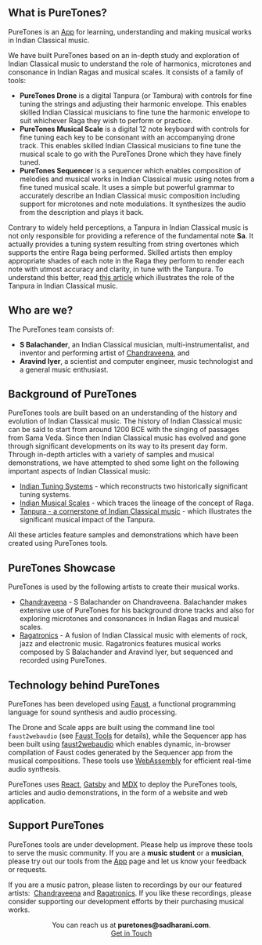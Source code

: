
## What is PureTones?

PureTones is an [App](/app/) for learning, understanding and making musical works in Indian Classical music.

We have built PureTones based on an in-depth study and exploration of Indian Classical music to understand the role of harmonics, microtones and consonance in Indian Ragas and musical scales. It consists of a family of tools:

-   **PureTones Drone** is a digital Tanpura (or Tambura) with controls for fine tuning the strings and adjusting their harmonic envelope. This enables skilled Indian Classical musicians to fine tune the harmonic envelope to suit whichever Raga they wish to perform or practice.
-   **PureTones Musical Scale** is a digital 12 note keyboard with controls for fine tuning each key to be consonant with an accompanying drone track. This enables skilled Indian Classical musicians to fine tune the musical scale to go with the PureTones Drone which they have finely tuned.
-   **PureTones Sequencer** is a sequencer which enables composition of melodies and musical works in Indian Classical music using notes from a fine tuned musical scale. It uses a simple but powerful grammar to accurately describe an Indian Classical music composition including support for microtones and note modulations. It synthesizes the audio from the description and plays it back.

Contrary to widely held perceptions, a Tanpura in Indian Classical music is not only responsible for providing a reference of the fundamental note **Sa**. It actually provides a tuning system resulting from string overtones which supports the entire Raga being performed. Skilled artists then employ appropriate shades of each note in the Raga they perform to render each note with utmost accuracy and clarity, in tune with the Tanpura. To understand this better, read [this article](/tanpuraworking/) which illustrates the role of the Tanpura in Indian Classical music.

## Who are we?

The PureTones team consists of:

-   **S Balachander**, an Indian Classical musician, multi-instrumentalist, and inventor and performing artist of [Chandraveena](https://www.chandraveena.com/), and
-   **Aravind Iyer**, a scientist and computer engineer, music technologist and a general music enthusiast.

## Background of PureTones

PureTones tools are built based on an understanding of the history and evolution of Indian Classical music. The history of Indian Classical music can be said to start from around 1200 BCE with the singing of passages from Sama Veda. Since then Indian Classical music has evolved and gone through significant developments on its way to its present day form. Through in-depth articles with a variety of samples and musical demonstrations, we have attempted to shed some light on the following important aspects of Indian Classical music:

-   [Indian Tuning Systems](/tuningsystems/) - which reconstructs two historically significant tuning systems.
-   [Indian Musical Scales](/musicalscales/) - which traces the lineage of the concept of Raga.
-   [Tanpura - a cornerstone of Indian Classical music](/tanpuraworking/) - which illustrates the significant musical impact of the Tanpura.

All these articles feature samples and demonstrations which have been created using PureTones tools.

## PureTones Showcase

PureTones is used by the following artists to create their musical works.

- [Chandraveena](https://www.chandraveena.com) - S Balachander on Chandraveena. Balachander makes extensive use of PureTones for his background drone tracks and also for exploring microtones and consonances in Indian Ragas and musical scales.
- [Ragatronics](https://ragatronics.sadharani.com) - A fusion of Indian Classical music with elements of rock, jazz and electronic music. Ragatronics features musical works composed by S Balachander and Aravind Iyer, but sequenced and recorded using PureTones.

## Technology behind PureTones

PureTones has been developed using [Faust](https://faust.grame.fr/), a functional programming language for sound synthesis and audio processing.

The Drone and Scale apps are built using the command line tool `faust2webaudio` (see [Faust Tools](https://faustdoc.grame.fr/manual/tools/) for details), while the Sequencer app has been built using [faust2webaudio](https://github.com/grame-cncm/faust2webaudio) which enables dynamic, in-browser compilation of Faust codes generated by the Sequencer app from the musical compositions. These tools use [WebAssembly](https://webassembly.org/) for efficient real-time audio synthesis.

PureTones uses [React](https://reactjs.org), [Gatsby](https://www.gatsbyjs.com) and [MDX](https://mdxjs.com) to deploy the PureTones tools, articles and audio demonstrations, in the form of a website and web application.

## Support PureTones

PureTones tools are under development. Please help us improve these tools to serve the music community. If you are a **music student** or a **musician**, please try out our tools from the [App](/app/) page and let us know your feedback or requests.

If you are a music patron, please listen to recordings by our our featured artists:  [Chandraveena](https://chandraveena.bandcamp.com/) and [Ragatronics](https://ragatronics.bandcamp.com). If you like these recordings, please consider supporting our development efforts by their purchasing musical works.

<Notice>

<center>You can reach us at <strong>puretones@sadharani.com</strong>.
<br />
<Action><a href="mailto:puretones@sadharani.com">Get in Touch</a></Action>
</center>
</Notice>